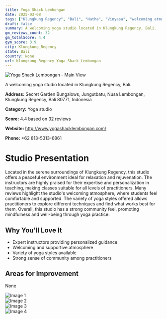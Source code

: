 ```yaml
---
title: Yoga Shack Lembongan
date: 2025-03-08
tags: ["Klungkung Regency", "Bali", "Hatha", "Vinyasa", "welcoming atmosphere", "serene environment", "Klungkung Regency"]  
draft: false
summary: A welcoming yoga studio located in Klungkung Regency, Bali.
gm_reviews_count: 32
gm_totalScore: 4.4
gym_score: 3.9
city: Klungkung_Regency
state: Bali
country: None
url: Klungkung_Regency_Yoga_Shack_Lembongan
---
```


<div className="aspect-[16/9] relative my-8">
  <img 
    src="https://lh5.googleusercontent.com/p/AF1QipMAqMeu1xqKlIoIP9xg-O6jNa1nUZF7OjC1Sqll=w1920-h1080-k-no"
    alt="Yoga Shack Lembongan - Main View"
    className="object-cover absolute inset-0 w-full h-full rounded-lg"
  />
</div>

A welcoming yoga studio located in Klungkung Regency, Bali.

**Address:** Secret Garden Bungalows, Jungutbatu, Nusa Lembongan, Klungkung Regency, Bali 80771, Indonesia

**Category:** Yoga studio

**Score:** 4.4 based on 32 reviews

**Website:** http://www.yogashacklembongan.com/

**Phone:** +62 813-5313-6861

# Studio Presentation

Located in the serene surroundings of Klungkung Regency, this studio offers a peaceful environment ideal for relaxation and rejuvenation. The instructors are highly praised for their expertise and personalization in teaching, making classes suitable for all levels of practitioners. Many reviews highlight the studio's welcoming atmosphere, where students feel comfortable and supported. The variety of yoga styles offered allows practitioners to explore different techniques and find what works best for them. Overall, this studio has a strong community feel, promoting mindfulness and well-being through yoga practice.

## Why You'll Love It

- Expert instructors providing personalized guidance
- Welcoming and supportive atmosphere
- Variety of yoga styles available
- Strong sense of community among practitioners

## Areas for Improvement

None

<div className="grid grid-cols-1 xl:grid-cols-2 gap-4 my-8">
<div className="aspect-[4/3] relative"><img src="https://lh5.googleusercontent.com/p/AF1QipNSUgRQLT7b1NmAgbZpVV-ON8i5PbuWMO_aikln=w1920-h1080-k-no" alt="Image 1" className="object-cover absolute inset-0 w-full h-full rounded-lg" /></div>
<div className="aspect-[4/3] relative"><img src="https://lh5.googleusercontent.com/p/AF1QipP662ixdvB61lQNgxRP2gBnNOI2ky9gMQ1OqH5B=w1920-h1080-k-no" alt="Image 2" className="object-cover absolute inset-0 w-full h-full rounded-lg" /></div>
<div className="aspect-[4/3] relative"><img src="https://lh5.googleusercontent.com/p/AF1QipPs7Y1XDExplxGMK5a3fTNzq_TWWJoj1aVv0pNW=w1920-h1080-k-no" alt="Image 3" className="object-cover absolute inset-0 w-full h-full rounded-lg" /></div>
<div className="aspect-[4/3] relative"><img src="https://lh5.googleusercontent.com/p/AF1QipO9hqi_5GfW8RoXiJnq_LwJXvXt5DP_ncgLARK8=w1920-h1080-k-no" alt="Image 4" className="object-cover absolute inset-0 w-full h-full rounded-lg" /></div>
</div>